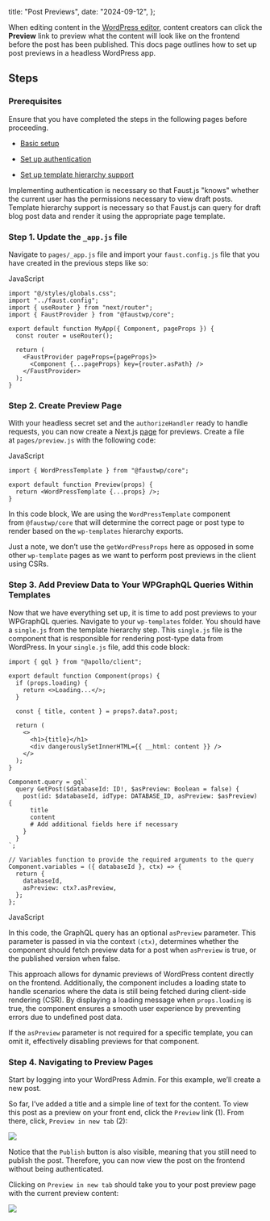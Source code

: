 title: "Post Previews",
date: "2024-09-12",
};

When editing content in the [WordPress editor](https://wordpress.com/support/wordpress-editor/), content creators can click the **Preview** link to preview what the content will look like on the frontend before the post has been published. This docs page outlines how to set up post previews in a headless WordPress app.

## Steps

### Prerequisites

Ensure that you have completed the steps in the following pages before proceeding.

- [Basic setup](https://faustjstoolkit.wpenginepowered.com/docs/basic-setup)

- [Set up authentication](https://faustjstoolkit.wpenginepowered.com/docs/authentication/)

- [Set up template hierarchy support](https://faustjstoolkit.wpenginepowered.com/docs/template-hierarchy/)

Implementing authentication is necessary so that Faust.js "knows" whether the current user has the permissions necessary to view draft posts. Template hierarchy support is necessary so that Faust.js can query for draft blog post data and render it using the appropriate page template.

### Step 1. Update the `_app.js` file

Navigate to `pages/_app.js` file and import your `faust.config.js` file that you have created in the previous steps like so:

JavaScript

```
import "@/styles/globals.css";
import "../faust.config";
import { useRouter } from "next/router";
import { FaustProvider } from "@faustwp/core";

export default function MyApp({ Component, pageProps }) {
  const router = useRouter();

  return (
    <FaustProvider pageProps={pageProps}>
      <Component {...pageProps} key={router.asPath} />
    </FaustProvider>
  );
}
```

### Step 2. Create Preview Page

With your headless secret set and the `authorizeHandler` ready to handle requests, you can now create a Next.js [page](https://nextjs.org/docs/basic-features/pages) for previews. Create a file at `pages/preview.js` with the following code:

JavaScript

```
import { WordPressTemplate } from "@faustwp/core";

export default function Preview(props) {
  return <WordPressTemplate {...props} />;
}
```

In this code block, We are using the `WordPressTemplate` component from `@faustwp/core` that will determine the correct page or post type to render based on the `wp-templates` hierarchy exports.

Just a note, we don’t use the `getWordPressProps` here as opposed in some other `wp-template` pages as we want to perform post previews in the client using CSRs.

### Step 3. Add Preview Data to Your WPGraphQL Queries Within Templates

Now that we have everything set up, it is time to add post previews to your WPGraphQL queries. Navigate to your `wp-templates` folder. You should have a `single.js` from the template hierarchy step. This `single.js` file is the component that is responsible for rendering post-type data from WordPress. In your `single.js` file, add this code block:

```
import { gql } from "@apollo/client";

export default function Component(props) {
  if (props.loading) {
    return <>Loading...</>;
  }

  const { title, content } = props?.data?.post;

  return (
    <>
      <h1>{title}</h1>
      <div dangerouslySetInnerHTML={{ __html: content }} />
    </>
  );
}

Component.query = gql`
  query GetPost($databaseId: ID!, $asPreview: Boolean = false) {
    post(id: $databaseId, idType: DATABASE_ID, asPreview: $asPreview) {
      title
      content
      # Add additional fields here if necessary
    }
  }
`;

// Variables function to provide the required arguments to the query
Component.variables = ({ databaseId }, ctx) => {
  return {
    databaseId,
    asPreview: ctx?.asPreview,
  };
};
```

JavaScript

In this code, the GraphQL query has an optional `asPreview` parameter. This parameter is passed in via the context `(ctx)`, determines whether the component should fetch preview data for a post when `asPreview` is true, or the published version when false.

This approach allows for dynamic previews of WordPress content directly on the frontend. Additionally, the component includes a loading state to handle scenarios where the data is still being fetched during client-side rendering (CSR). By displaying a loading message when `props.loading` is true, the component ensures a smooth user experience by preventing errors due to undefined post data.

If the `asPreview` parameter is not required for a specific template, you can omit it, effectively disabling previews for that component.

### Step 4. Navigating to Preview Pages

Start by logging into your WordPress Admin. For this example, we’ll create a new post.

So far, I’ve added a title and a simple line of text for the content. To view this post as a preview on your front end, click the `Preview` link (1). From there, click, `Preview in new tab` (2):

![](images/post-preview-1024x806-1.png)

Notice that the `Publish` button is also visible, meaning that you still need to publish the post. Therefore, you can now view the post on the frontend without being authenticated.

Clicking on `Preview in new tab` should take you to your post preview page with the current preview content:

![](images/post-preview-frontend-1024x806-1.png)
